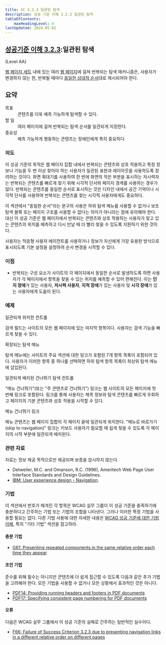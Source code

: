 ```yaml
---
title: SC 3.2.3 일관된 탐색
description: 성공 기준 이해 3.2.3 일관된 탐색
tableOfContents:
    maxHeadingLevel: 4
lastUpdated: 2024-05-02
---
```



## [성공기준 이해 3.2.3](https://w3.org/TR/WCAG22#consistent-navigation):일관된 탐색 

(Level AA)

<Card title="성공 기준(SC)"></Card>

[웹 페이지 세트](../../../../glossary/set-of-web-pages) 내에 있는 여러 [웹 페이지](../../../../glossary/web-page)에 걸쳐 반복되는 탐색 매커니즘은, 사용자가 변경하지 않는 한, 반복될 때마다 [동일한 상대적 순서](../../../../glossary/same-relative-order)대로 제시되어야 한다.

## 요약

<dl>
<dt>목표</dt>
<dd>콘텐츠를 더욱 예측 가능하게 탐색할 수 있다.</dd>
<dt>할 일</dt>
<dd>여러 페이지에 걸쳐 반복되는 탐색 순서를 일관되게 지정한다.</dd>
<dt>중요성</dt>
<dd>예측 가능하게 행동하는 콘텐츠는 장애인에게 특히 중요하다.</dd>
</dl>

### 의도

이 성공 기준의 목적은 웹 페이지 집합 내에서 반복되는 콘텐츠와 상호 작용하고 특정 정보나 기능을 두 번 이상 찾아야 하는 사용자가 일관된 표현과 레이아웃을 사용하도록 장려하는 것이다. 화면 확대기를 사용하여 한 번에 화면의 작은 부분을 표시하는 저시력자는 반복되는 콘텐츠를 빠르게 찾기 위해 시각적 단서와 페이지 경계를 사용하는 경우가 많다. 반복되는 콘텐츠를 동일한 순서로 표시하는 것은 디자인 내에서 공간 기억이나 시각적 단서를 사용하여 반복되는 콘텐츠를 찾는 시각적 사용자에게도 중요하다.

이 섹션에서 "동일한 순서"라는 문구의 사용은 하위 탐색 메뉴를 사용할 수 없거나 보조 탐색 블록 또는 페이지 구조를 사용할 수 없다는 의미가 아니라는 점에 유의해야 한다. 대신 이 성공 기준은 웹 페이지에서 반복되는 콘텐츠와 상호 작용하는 사용자가 찾고 있는 콘텐츠의 위치를 ​​예측하고 다시 만날 때 더 빨리 찾을 수 있도록 지원하기 위한 것이다.

사용자는 적응형 사용자 에이전트를 사용하거나 정보가 자신에게 가장 유용한 방식으로 표시되도록 기본 설정을 설정하여 순서 변경을 시작할 수 있다.

### 이점

*   반복되는 구성 요소가 사이트의 각 페이지에서 동일한 순서로 발생하도록 하면 사용자가 각 페이지에서 항목을 찾을 수 있는 위치를 예측할 수 있어 편해진다. 이는 **인지 장애**가 있는 사용자, **저시력 사용자**, **지적 장애**가 있는 사용자 및 **시각 장애**가 있는 사용자에게 도움이 된다.

### 예제

일관되게 위치한 컨트롤

검색 필드는 사이트의 모든 웹 페이지에 있는 마지막 항목이다. 사용자는 검색 기능을 빠르게 찾을 수 있다.

확장되는 탐색 메뉴

탐색 메뉴에는 사이트의 주요 섹션에 대한 링크가 포함된 7개 항목 목록이 포함되어 있다. 사용자가 이러한 항목 중 하나를 선택하면 하위 탐색 항목 목록이 최상위 탐색 메뉴에 삽입된다.

일관되게 배치된 건너뛰기 탐색 컨트롤

"메뉴 건너뛰기"(또는 "주 콘텐츠로 건너뛰기") 링크는 웹 사이트의 모든 페이지에 첫 번째 링크로 포함된다. 링크를 통해 사용자는 제목 정보와 탐색 콘텐츠를 빠르게 우회하고 페이지의 기본 콘텐츠와 상호 작용을 시작할 수 있다.

메뉴 건너뛰기 링크

메뉴 콘텐츠는 웹 페이지 집합의 각 페이지 끝에 일관되게 위치한다. "메뉴로 바로가기(skip to navigation)" 링크는 키보드 사용자가 필요할 때 쉽게 찾을 수 있도록 각 페이지의 시작 부분에 일관되게 배치된다.

### 관련 자료

자료는 정보 제공 목적으로만 제공되며 보증을 암시하지 않는다.

*   Detweiler, M.C. and Omanson, R.C. (1996), Ameritech Web Page User Interface Standards and Design Guidelines.
*   [IBM: User experience design - Navigation](https://www.ibm.com/able/toolkit/design/ux/navigation/).

### 기법

이 섹션에서 번호가 매겨진 각 항목은 WCAG 실무 그룹이 이 성공 기준을 충족하기에 충분하다고 간주하는 기법 또는 기법의 조합을 나타낸다. 그러나 이러한 특정 기법을 사용할 필요는 없다. 다른 기법 사용에 대한 자세한 내용은 [WCAG 성공 기준에 대한 기법 이해](../understanding-techniques), 특히 "기타 기법" 섹션을 참고하라.

#### 충분 기법

*   [G61: Presenting repeated components in the same relative order each time they appear](https://www.w3.org/WAI/WCAG22/Techniques/general/G61)

#### 조언 기법

준수를 위해 필수는 아니지만 콘텐츠에 더 쉽게 접근할 수 있도록 다음과 같은 추가 기법을 고려해야 한다. 모든 기법을 사용할 수 없거나 모든 상황에서 효과적인 것은 아니다.

*   [PDF14: Providing running headers and footers in PDF documents](https://www.w3.org/WAI/WCAG22/Techniques/pdf/PDF14)
*   [PDF17: Specifying consistent page numbering for PDF documents](https://www.w3.org/WAI/WCAG22/Techniques/pdf/PDF17)

#### 오류

다음은 WCAG 실무 그룹에서 이 성공 기준의 실패로 간주하는 일반적인 실수이다.

*   [F66: Failure of Success Criterion 3.2.3 due to presenting navigation links in a different relative order on different pages](https://www.w3.org/WAI/WCAG22/Techniques/failures/F66)

